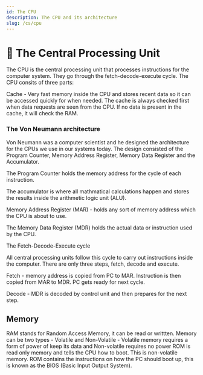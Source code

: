 ```yaml
---
id: The CPU
description: The CPU and its architecture 
slug: /cs/cpu
---
```


# 🔲 The Central Processing Unit 


The CPU is the central processing unit that processes instructions for the computer system. They go through the fetch-decode-execute cycle. 
The CPU consits of three parts:

Cache - Very fast memory inside the CPU and stores recent data so it can be accessed quickly for when needed. The cache is always checked first when data requests 
are seen from the CPU. If no data is present in the cache, it will check the RAM. 

### The Von Neumann architecture

Von Neumann was a computer scientist and he designed the architecture for the CPUs we use in our systems today.
The design consisted of the Program Counter, Memory Address Register, Memory Data Register and the Accumulator.

The Program Counter holds the memory address for the cycle of each instruction. 

The accumulator is where all mathmatical calculations happen and stores the results inside the arithmetic logic unit (ALU).

Memory Address Register (MAR) - holds any sort of memory address which the CPU is about to use.

The Memory Data Register (MDR) holds the actual data or instruction used by the CPU. 

The Fetch-Decode-Execute cycle

All central processing units follow this cycle to carry out instructions inside the computer. There are only three steps, fetch, decode and execute. 

Fetch - memory address is copied from PC to MAR. Instruction is then copied from MAR to MDR. PC gets ready for next cycle.

Decode - MDR is decoded by control unit and then prepares for the next step.

## Memory 

RAM stands for Random Access Memory, it can be read or writtten.
Memory can be two types - Volatile and Non-Volatile - Volatile memory requires a form of power of keep its data and Non-volatile requires no power 
ROM is read only memory and tells the CPU how to boot. This is non-volatile memory. ROM contains the instructions on how the PC should boot up, this is known
as the BIOS (Basic Input Output System).
